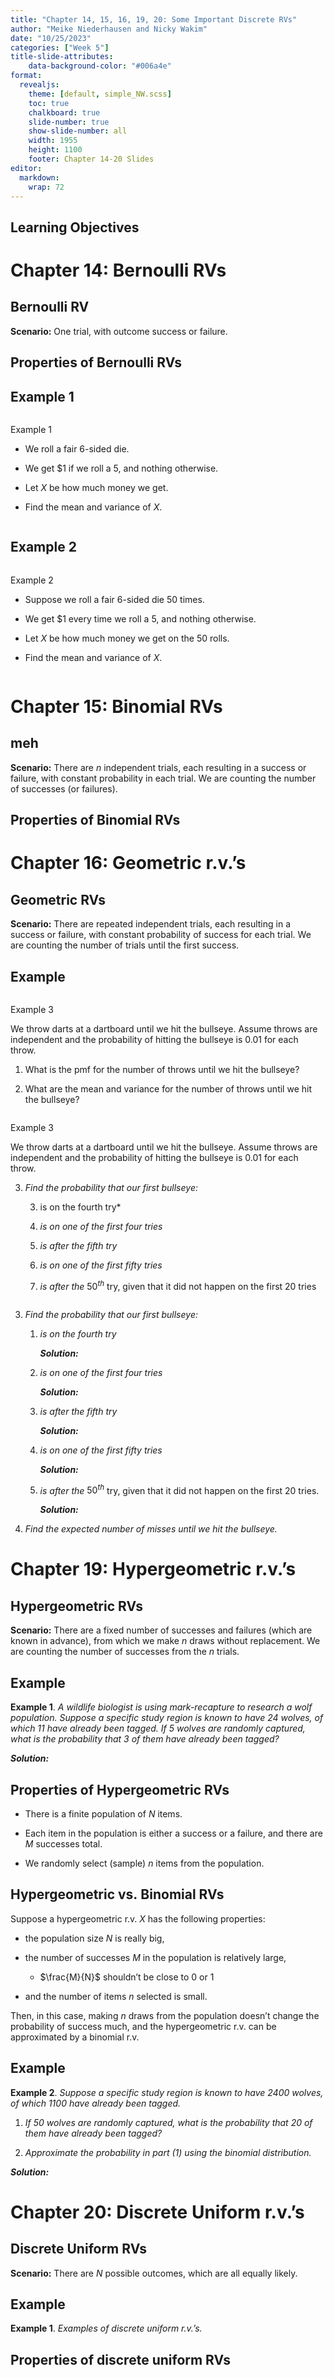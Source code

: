 ```yaml
---
title: "Chapter 14, 15, 16, 19, 20: Some Important Discrete RVs"
author: "Meike Niederhausen and Nicky Wakim"
date: "10/25/2023"
categories: ["Week 5"]
title-slide-attributes:
    data-background-color: "#006a4e"
format: 
  revealjs:
    theme: [default, simple_NW.scss]
    toc: true
    chalkboard: true
    slide-number: true
    show-slide-number: all
    width: 1955
    height: 1100
    footer: Chapter 14-20 Slides
editor: 
  markdown: 
    wrap: 72
---
```


## Learning Objectives

# Chapter 14: Bernoulli RVs

## Bernoulli RV

**Scenario:** One trial, with outcome success or failure.

## Properties of Bernoulli RVs

## Example 1

::: columns
::: {.column width="35%"}
::: example
::: ex-title
Example 1
:::

::: ex-cont
-   We roll a fair 6-sided die.

-   We get \$1 if we roll a 5, and nothing otherwise.

-   Let $X$ be how much money we get.

-   Find the mean and variance of $X$.
:::
:::
:::
:::

## Example 2

::: columns
::: {.column width="35%"}
::: example
::: ex-title
Example 2
:::

::: ex-cont
-   Suppose we roll a fair 6-sided die 50 times.

-   We get \$1 every time we roll a 5, and nothing otherwise.

-   Let $X$ be how much money we get on the 50 rolls.

-   Find the mean and variance of $X$.
:::
:::
:::
:::

# Chapter 15: Binomial RVs {#chapter-15-binomial-r.v.s .unnumbered}

## meh

**Scenario:** There are $n$ independent trials, each resulting in a
success or failure, with constant probability in each trial. We are
counting the number of successes (or failures).

## Properties of Binomial RVs

# Chapter 16: Geometric r.v.'s {#chapter-16-geometric-r.v.s .unnumbered}

## Geometric RVs

**Scenario:** There are repeated independent trials, each resulting in a
success or failure, with constant probability of success for each trial.
We are counting the number of trials until the first success.

## Example

::: columns
::: {.column width="35%"}
::: example
::: ex-title
Example 3
:::

::: ex-cont
We throw darts at a dartboard until we hit the bullseye. Assume throws
are independent and the probability of hitting the bullseye is 0.01 for
each throw.

1.  What is the pmf for the number of throws until we hit the bullseye?

2.  What are the mean and variance for the number of throws until we hit
    the bullseye?
:::
:::
:::
:::

::: columns
::: {.column width="35%"}
::: example
::: ex-title
Example 3
:::

::: ex-cont
We throw darts at a dartboard until we hit the bullseye. Assume throws
are independent and the probability of hitting the bullseye is 0.01 for
each throw.

3.  *Find the probability that our first bullseye:*

    3.  is on the fourth try\*

    4.  *is on one of the first four tries*

    5.  *is after the fifth try*

    6.  *is on one of the first fifty tries*

    7.  *is after the* $50^{th}$ try, given that it did not happen on
        the first 20 tries
:::
:::
:::
:::

3.  *Find the probability that our first bullseye:*

    1.  *is on the fourth try*

        ***Solution:***

    2.  *is on one of the first four tries*

        ***Solution:***

    3.  *is after the fifth try*

        ***Solution:***

    4.  *is on one of the first fifty tries*

        ***Solution:***

    5.  *is after the* $50^{th}$ try, given that it did not happen on
        the first 20 tries.

        ***Solution:***

4.  *Find the expected number of misses until we hit the bullseye.*

# Chapter 19: Hypergeometric r.v.'s {#chapter-19-hypergeometric-r.v.s .unnumbered}

## Hypergeometric RVs

**Scenario:** There are a fixed number of successes and failures (which
are known in advance), from which we make $n$ draws without replacement.
We are counting the number of successes from the $n$ trials.

## Example

::: example
**Example 1**. *A wildlife biologist is using mark-recapture to research
a wolf population. Suppose a specific study region is known to have 24
wolves, of which 11 have already been tagged. If 5 wolves are randomly
captured, what is the probability that 3 of them have already been
tagged?*

***Solution:***
:::

## Properties of Hypergeometric RVs

-   There is a finite population of $N$ items.

-   Each item in the population is either a success or a failure, and
    there are $M$ successes total.

-   We randomly select (sample) $n$ items from the population.

## Hypergeometric vs. Binomial RVs

Suppose a hypergeometric r.v. $X$ has the following properties:

-   the population size $N$ is really big,

-   the number of successes $M$ in the population is relatively large,

    -   $\frac{M}{N}$ shouldn't be close to 0 or 1

-   and the number of items $n$ selected is small.

Then, in this case, making $n$ draws from the population doesn't change
the probability of success much, and the hypergeometric r.v. can be
approximated by a binomial r.v.

## Example

::: example
**Example 2**. *Suppose a specific study region is known to have 2400
wolves, of which 1100 have already been tagged.*

1.  *If 50 wolves are randomly captured, what is the probability that 20
    of them have already been tagged?*

2.  *Approximate the probability in part (1) using the binomial
    distribution.*

***Solution:***
:::

# Chapter 20: Discrete Uniform r.v.'s {#chapter-20-discrete-uniform-r.v.s .unnumbered}

## Discrete Uniform RVs

**Scenario:** There are $N$ possible outcomes, which are all equally
likely.

## Example

::: example
**Example 1**. *Examples of discrete uniform r.v.'s.*
:::

## Properties of discrete uniform RVs

